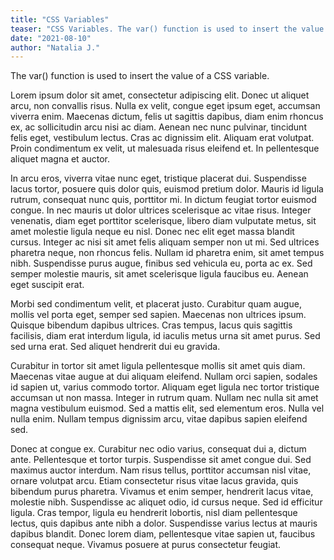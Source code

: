```yaml
---
title: "CSS Variables"
teaser: "CSS Variables. The var() function is used to insert the value of a CSS variable. CSS variables have access to the DOM, which means that you can create..."
date: "2021-08-10"
author: "Natalia J."
---
```


<p>The var() function is used to insert the value of a CSS variable.</p>

Lorem ipsum dolor sit amet, consectetur adipiscing elit. Donec ut aliquet arcu, non convallis risus. Nulla ex velit,
congue eget ipsum eget, accumsan viverra enim. Maecenas dictum, felis ut sagittis dapibus, diam enim rhoncus ex,
ac sollicitudin arcu nisi ac diam. Aenean nec nunc pulvinar, tincidunt felis eget, vestibulum lectus.
Cras ac dignissim elit. Aliquam erat volutpat. Proin condimentum ex velit, ut malesuada risus eleifend et. In pellentesque aliquet magna et auctor.

In arcu eros, viverra vitae nunc eget, tristique placerat dui. Suspendisse lacus tortor, posuere quis dolor quis,
euismod pretium dolor. Mauris id ligula rutrum, consequat nunc quis, porttitor mi. In dictum feugiat tortor euismod congue.
In nec mauris ut dolor ultrices scelerisque ac vitae risus. Integer venenatis, diam eget porttitor scelerisque, libero diam vulputate metus,
sit amet molestie ligula neque eu nisl. Donec nec elit eget massa blandit cursus. Integer ac nisi sit amet felis aliquam semper non ut mi.
Sed ultrices pharetra neque, non rhoncus felis. Nullam id pharetra enim, sit amet tempus nibh. Suspendisse purus augue, finibus sed vehicula eu,
porta ac ex. Sed semper molestie mauris, sit amet scelerisque ligula faucibus eu. Aenean eget suscipit erat.

Morbi sed condimentum velit, et placerat justo. Curabitur quam augue, mollis vel porta eget, semper sed sapien. Maecenas non ultrices ipsum.
Quisque bibendum dapibus ultrices. Cras tempus, lacus quis sagittis facilisis, diam erat interdum ligula, id iaculis metus urna sit amet purus.
Sed sed urna erat. Sed aliquet hendrerit dui eu gravida.

Curabitur in tortor sit amet ligula pellentesque mollis sit amet quis diam. Maecenas vitae augue at dui aliquam eleifend. Nullam orci sapien,
sodales id sapien ut, varius commodo tortor. Aliquam eget ligula nec tortor tristique accumsan ut non massa. Integer in rutrum quam.
Nullam nec nulla sit amet magna vestibulum euismod. Sed a mattis elit, sed elementum eros. Nulla vel nulla enim. Nullam tempus dignissim arcu,
vitae dapibus sapien eleifend sed.

Donec at congue ex. Curabitur nec odio varius, consequat dui a, dictum ante. Pellentesque et tortor turpis. Suspendisse sit amet congue dui.
Sed maximus auctor interdum. Nam risus tellus, porttitor accumsan nisl vitae, ornare volutpat arcu. Etiam consectetur risus vitae lacus gravida,
quis bibendum purus pharetra. Vivamus et enim semper, hendrerit lacus vitae, molestie nibh. Suspendisse ac aliquet odio, id cursus neque.
Sed id efficitur ligula. Cras tempor, ligula eu hendrerit lobortis, nisl diam pellentesque lectus, quis dapibus ante nibh a dolor.
Suspendisse varius lectus at mauris dapibus blandit. Donec lorem diam, pellentesque vitae sapien ut, faucibus consequat neque.
Vivamus posuere at purus consectetur feugiat.
